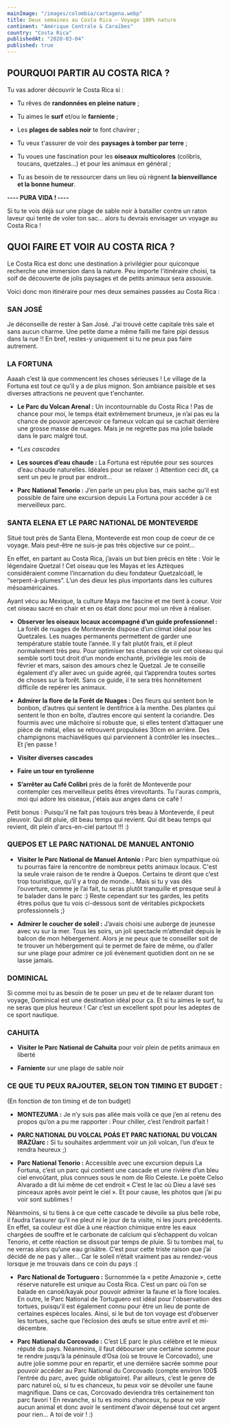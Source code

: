```yaml
---
mainImage: "/images/colombia/cartagena.webp"
title: Deux semaines au Costa Rica — Voyage 100% nature
continent: "Amérique Centrale & Caraïbes"
country: "Costa Rica"
publishedAt: "2020-03-04"
published: true
---
```


## POURQUOI PARTIR AU COSTA RICA ?

Tu vas adorer découvrir le Costa Rica si :

- Tu rêves de **randonnées en pleine nature** ;

- Tu aimes le **surf** et/ou le **farniente** ;

- Les **plages de sables noir** te font chavirer ;

- Tu veux t'assurer de voir des **paysages à tomber par terre** ;

- Tu voues une fascination pour les **oiseaux multicolores** (colibris, toucans, quetzales…) et pour les animaux en général ;

- Tu as besoin de te ressourcer dans un lieu où règnent **la bienveillance et la bonne humeur**.


**---- PURA VIDA ! ----**

Si tu te vois déjà sur une plage de sable noir à batailler contre un raton laveur qui tente de voler ton sac… alors tu devrais envisager un voyage au Costa Rica !


## QUOI FAIRE ET VOIR AU COSTA RICA ?

Le Costa Rica est donc une destination à privilégier pour quiconque recherche une immersion dans la nature. Peu importe l’itinéraire choisi, ta soif de découverte de jolis paysages et de petits animaux sera assouvie.


Voici donc mon itinéraire pour mes deux semaines passées au Costa Rica :

### SAN JOSÉ
Je déconseille de rester à San José. J'ai trouvé cette capitale très sale et sans aucun charme. Une petite dame a même failli me faire pipi dessus dans la rue !! En bref, restes-y uniquement si tu ne peux pas faire autrement.




### LA FORTUNA

Aaaah c’est là que commencent les choses sérieuses ! Le village de la Fortuna est tout ce qu’il y a de plus mignon. Son ambiance paisible et ses diverses attractions ne peuvent que t'enchanter.



- **Le Parc du Volcan Arenal :** Un incontournable du Costa Rica ! Pas de chance pour moi, le temps était extrêmement brumeux, je n’ai pas eu la chance de pouvoir apercevoir ce fameux volcan qui se cachait derrière une grosse masse de nuages. Mais je ne regrette pas ma jolie balade dans le parc malgré tout.


- **Les cascades*

- **Les sources d’eau chaude :** La Fortuna est réputée pour ses sources d’eau chaude naturelles. Idéales pour se relaxer :) Attention ceci dit, ça sent un peu le prout par endroit...

- **Parc National Tenorio :** J’en parle un peu plus bas, mais sache qu'il est possible de faire une excursion depuis La Fortuna pour accéder à ce merveilleux parc.




### SANTA ELENA ET LE PARC NATIONAL DE MONTEVERDE

Situé tout près de Santa Elena, Monteverde est mon coup de coeur de ce voyage. Mais peut-être ne suis-je pas très objective sur ce point…

En effet, en partant au Costa Rica, j’avais un but bien précis en tête : Voir le légendaire Quetzal ! Cet oiseau que les Mayas et les Aztèques considéraient comme l’incarnation du dieu fondateur Quetzalcóatl, le “serpent-à-plumes”. L’un des dieux les plus importants dans les cultures mésoaméricaines.

Ayant vécu au Mexique, la culture Maya  me fascine et me tient à coeur. Voir cet oiseau sacré en chair et en os était donc pour moi un rêve à réaliser.




- **Observer les oiseaux locaux accompagné d’un guide professionnel :** La forêt de nuages de Monteverde dispose d’un climat idéal pour les Quetzales. Les nuages permanents permettent de garder une température stable toute l’année. Il y fait plutôt frais, et il pleut normalement très peu. Pour optimiser tes chances de voir cet oiseau qui semble sorti tout droit d’un monde enchanté, privilégie les mois de février et mars, saison des amours chez le Quetzal. Je te conseille également d’y aller avec un guide agréé, qui t’apprendra toutes sortes de choses sur la forêt. Sans ce guide, il te sera très honnêtement difficile de repérer les animaux.



- **Admirer la flore de la Forêt de Nuages :** Des fleurs qui sentent bon le bonbon, d’autres qui sentent le dentifrice à la menthe. Des plantes qui sentent le thon en boîte, d’autres encore qui sentent la coriandre. Des fourmis avec une mâchoire si robuste que, si elles tentent d’attaquer une pièce de métal, elles se retrouvent propulsées 30cm en arrière. Des champignons machiavéliques qui parviennent à contrôler les insectes… Et j’en passe !

- **Visiter diverses cascades**


- **Faire un tour en tyrolienne**

- **S’arrêter au Café Colibri** près de la forêt de Monteverde pour contempler ces merveilleux petits êtres virevoltants. Tu l'auras compris, moi qui adore les oiseaux, j'étais aux anges dans ce café !




Petit bonus : Puisqu'il ne fait pas toujours très beau à Monteverde, il peut pleuvoir. Qui dit pluie, dit beau temps qui revient. Qui dit beau temps qui revient, dit plein d'arcs-en-ciel partout !!! :)





### QUEPOS ET LE PARC NATIONAL DE MANUEL ANTONIO



- **Visiter le Parc National de Manuel Antonio :** Parc bien sympathique où tu pourras faire la rencontre de nombreux petits animaux locaux. C'est la seule vraie raison de te rendre à Quepos. Certains te diront que c’est trop touristique, qu’il y a trop de monde… Mais si tu y vas dès l’ouverture, comme je l’ai fait, tu seras plutôt tranquille et presque seul à te balader dans le parc :) Reste cependant sur tes gardes, les petits êtres poilus que tu vois ci-dessous sont de véritables pickpockets professionnels ;)




- **Admirer le coucher de soleil :** J’avais choisi une auberge de jeunesse avec vu sur la mer. Tous les soirs, un joli spectacle m’attendait depuis le balcon de mon hébergement. Alors je ne peux que te conseiller soit de te trouver un hébergement qui te permet de faire de même, ou d’aller sur une plage pour admirer ce joli évènement quotidien dont on ne se lasse jamais.






### DOMINICAL

Si comme moi tu as besoin de te poser un peu et de te relaxer durant ton voyage, Dominical est une destination idéal pour ça. Et si tu aimes le surf, tu ne seras que plus heureux ! Car c’est un excellent spot pour les adeptes de ce sport nautique.




### CAHUITA


- **Visiter le Parc National de Cahuita** pour voir plein de petits animaux en liberté



- **Farniente** sur une plage de sable noir





### CE QUE TU PEUX RAJOUTER, SELON TON TIMING ET BUDGET :
(En fonction de ton timing et de ton budget)

- **MONTEZUMA :** Je n’y suis pas allée mais voilà ce que j’en ai retenu des propos qu’on a pu me rapporter : Pour chiller, c’est l’endroit parfait !


- **PARC NATIONAL DU VOLCAL POÁS ET PARC NATIONAL DU VOLCAN IRAZÚarc :** Si tu souhaites ardemment voir un joli volcan, l’un d’eux te rendra heureux ;)


- **Parc National Tenorio :** Accessible avec une excursion depuis La Fortuna, c’est un parc qui contient une cascade et une rivière d’un bleu ciel envoûtant, plus connues sous le nom de Río Celeste. Le poète Celso Alvarado a dit lui même de cet endroit « C’est le lac où Dieu a lavé ses pinceaux après avoir peint le ciel ». Et pour cause, les photos que j’ai pu voir sont sublimes !

Néanmoins, si tu tiens à ce que cette cascade te dévoile sa plus belle robe, il faudra t’assurer qu’il ne pleut ni le jour de ta visite, ni les jours précédents. En effet, sa couleur est dûe à une réaction chimique entre les eaux chargées de souffre et le carbonate de calcium qui s’échappent du volcan Tenorio, et cette réaction se dissout par temps de pluie. Si tu tombes mal, tu ne verras alors qu’une eau grisâtre. C’est pour cette triste raison que j’ai décidé de ne pas y aller… Car le soleil n’était vraiment pas au rendez-vous lorsque je me trouvais dans ce coin du pays :(


- **Parc National de Tortuguero :** Surnommée la « petite Amazonie », cette réserve naturelle est unique au Costa Rica. C’est un parc où l’on se balade en canoë/kayak pour pouvoir admirer la faune et la flore locales. En outre, le Parc National de Tortuguero est idéal pour l'observation des tortues, puisqu'il est également connu pour être un lieu de ponte de certaines espèces locales. Ainsi, si le but de ton voyage est d’observer les tortues, sache que l’éclosion des œufs se situe entre avril et mi-décembre.


- **Parc National du Corcovado :** C’est LE parc le plus célèbre et le mieux réputé du pays. Néanmoins, il faut débourser une certaine somme pour te rendre jusqu’à la péninsule d’Osa (où se trouve le Corcovado), une autre jolie somme pour en repartir, et une dernière sacrée somme pour pouvoir accéder au Parc National du Corcovado (compte environ 100$ l’entrée du parc, avec guide obligatoire). Par ailleurs, c’est le genre de parc naturel où, si tu es chanceux, tu peux voir se dévoiler une faune magnifique. Dans ce cas, Corcovado deviendra très certainement ton parc favori ! En revanche, si tu es moins chanceux, tu peux ne voir aucun animal et donc avoir le sentiment d’avoir dépensé tout cet argent pour rien… A toi de voir ! :)